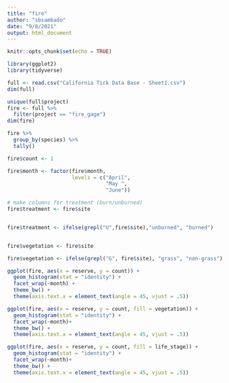 ```yaml
---
title: "fire"
author: "sbsambado"
date: "9/8/2021"
output: html_document
---
```


```r
knitr::opts_chunk$set(echo = TRUE)

library(ggplot2)
library(tidyverse)
```

```r

full <- read.csv("California Tick Data Base - Sheet1.csv")
dim(full)

unique(full$project)
fire <- full %>%
  filter(project == "fire_gage")
dim(fire)

fire %>%
  group_by(species) %>%
  tally()

fire$count <- 1

fire$month <- factor(fire$month,
                     levels = c("April",
                                "May ",
                                "June"))

# make columns for treatment (burn/unburned)
fire$treatment <- fire$site


fire$treatment <- ifelse(grepl("U",fire$site),"unburned", "burned")


fire$vegetation <- fire$site

fire$vegetation <- ifelse(grepl("G", fire$site), "grass", "non-grass")


```


```r


ggplot(fire, aes(x = reserve, y = count)) +
  geom_histogram(stat = "identity") +
  facet_wrap(~month) +
  theme_bw() +
  theme(axis.text.x = element_text(angle = 45, vjust = .5)) 

ggplot(fire, aes(x = reserve, y = count, fill = vegetation)) +
  geom_histogram(stat = "identity") +
  facet_wrap(~month)+
  theme_bw() +
  theme(axis.text.x = element_text(angle = 45, vjust = .5)) 

ggplot(fire, aes(x = reserve, y = count, fill = life_stage)) +
  geom_histogram(stat = "identity") +
  facet_wrap(~month)+
  theme_bw() +
  theme(axis.text.x = element_text(angle = 45, vjust = .5)) 
```

